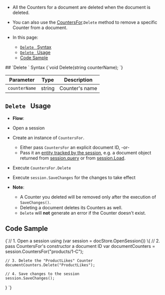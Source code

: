 
<Admonition type="note" title="">

* All the Counters for a document are deleted when the document is deleted.  

* You can also use the [CountersFor](../../document-extensions/counters/overview.mdx#counter-methods-and-the--object).`Delete` method to remove a specific Counter from a document.  

* In this page:
    - [`Delete ` Syntax](../../document-extensions/counters/delete.mdx#delete-syntax)
    - [`Delete ` Usage](../../document-extensions/counters/delete.mdx#delete-usage)
    - [Code Sample](../../document-extensions/counters/delete.mdx#code-sample)
</Admonition>
## `Delete ` Syntax

<TabItem value="Delete-definition" label="Delete-definition">
<CodeBlock language="csharp">
{`void Delete(string counterName);
`}
</CodeBlock>
</TabItem>

| Parameter | Type | Description |
|:-------------:|:-------------:|:-------------:|
| `counterName` |  string | Counter's name |


## `Delete ` Usage

*  **Flow**:  
  * Open a session  
  * Create an instance of `CountersFor`.  
      * Either pass `CountersFor` an explicit document ID, -or-  
      * Pass it an [entity tracked by the session](../../client-api/session/loading-entities.mdx), e.g. a document object returned from [session.query](../../client-api/session/querying/how-to-query.mdx) or from [session.Load](../../client-api/session/loading-entities.mdx#load).  
  * Execute `CountersFor.Delete`
  * Execute `session.SaveChanges` for the changes to take effect  

* **Note**:
    * A Counter you deleted will be removed only after the execution of `SaveChanges()`.  
    * Deleting a document deletes its Counters as well.  
    * `Delete` will **not** generate an error if the Counter doesn't exist.  



## Code Sample

<TabItem value="counters_region_Delete" label="counters_region_Delete">
<CodeBlock language="csharp">
{`// 1. Open a session
using (var session = docStore.OpenSession())
\{
    // 2. pass CountersFor's constructor a document ID  
    var documentCounters = session.CountersFor("products/1-C");

    // 3. Delete the "ProductLikes" Counter
    documentCounters.Delete("ProductLikes");

    // 4. Save changes to the session
    session.SaveChanges();
\}
`}
</CodeBlock>
</TabItem>



